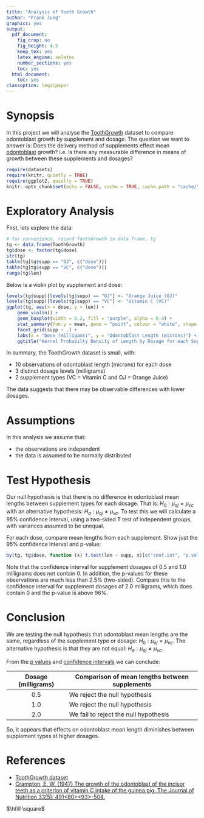 ```yaml
---
title: "Analysis of Tooth Growth"
author: "Frank Jung"
graphics: yes
output:
  pdf_document:
    fig_crop: no
    fig_height: 4.5
    keep_tex: yes
    latex_engine: xelatex
    number_sections: yes
    toc: yes
  html_document:
    toc: yes
classoption: legalpaper
---
```


# Synopsis

In this project we will analyse the 
[ToothGrowth](https://stat.ethz.ch/R-manual/R-devel/library/datasets/html/ToothGrowth.html)
dataset to compare odontoblast growth by supplement and dosage. The question we 
want to answer is: Does the delivery method of supplements effect mean 
[odontoblast](https://en.wikipedia.org/wiki/Odontoblast) growth? i.e. Is there 
any measurable difference in means of growth between these supplements and
dosages?
```r
require(datasets)
require(knitr, quietly = TRUE)
require(ggplot2, quietly = TRUE)
knitr::opts_chunk$set(echo = FALSE, cache = TRUE, cache.path = "cache/", fig.path = "figure/", fig.align="center")
```

# Exploratory Analysis

First, lets explore the data:
```r
# for convenience, record ToothGrowth in data frame, tg
tg <- data.frame(ToothGrowth)
tg$dose <- factor(tg$dose)
str(tg)
table(tg[tg$supp == "OJ", c("dose")])
table(tg[tg$supp == "VC", c("dose")])
range(tg$len)
```

Below is a violin plot by supplement and dose:
```r
levels(tg$supp)[levels(tg$supp) == "OJ"] <- "Orange Juice (OJ)"
levels(tg$supp)[levels(tg$supp) == "VC"] <- "Vitamin C (VC)"
ggplot(tg, aes(x = dose, y = len)) +
    geom_violin() +
    geom_boxplot(width = 0.2, fill = "purple", alpha = 0.4) +
    stat_summary(fun.y = mean, geom = "point", colour = "white", shape = 19, size = 2) +
    facet_grid(supp ~ .) +
    labs(x = "Dose (milligams)", y = "Odontoblast Length (microns)") +
    ggtitle("Kernel Probabilty Density of Length by Dosage for each Supplement type")
```

In summary, the ToothGrowth dataset is small, with:

* 10 observations of odontoblast length (microns) for each dose
* 3 distinct dosage levels (milligrams)
* 2 supplement types (VC = Vitamin C and OJ = Orange Juice)

The data suggests that there may be observable differences with lower dosages.

# Assumptions

In this analysis we assume that:

* the observations are independent
* the data is assumed to be normally distributed

# Test Hypothesis

Our null hypothesis is that there is no difference in odontoblast mean lengths 
between supplement types for each dosage. That is: $H_0 : \mu_{oj} = \mu_{vc}$ 
with an alternative hypothesis: $H_a : \mu_{oj} \ne \mu_{vc}$. To test this we 
will calculate a 95% confidence interval, using a two-sided T test of
independent groups, with variances assumed to be unequal.

For each dose, compare mean lengths from each supplement. Show just the 95%
confidence interval and p-value:
```r
by(tg, tg$dose, function (x) t.test(len ~ supp, x)[c("conf.int", "p.value")])
```

Note that the confidence interval for supplement dosages of 0.5 and 1.0 
milligrams does not contain 0. In addition, the p-values for these observations 
are much less than 2.5% (two-sided). Compare this to the confidence interval for
supplement dosages of 2.0 milligrams, which does contain 0 and the p-value is
above 96%.

# Conclusion

We are testing the null hypothesis that odontoblast mean lengths are the same, 
regardless of the supplement type or dosage: $H_0 : \mu_{oj} = \mu_{vc}$. The
alternative hypothesis is that they are not equal: $H_a : \mu_{oj} \ne
\mu_{vc}$.

From the [p values](https://en.wikipedia.org/wiki/P-value) and [confidence
intervals](https://en.wikipedia.org/wiki/Confidence_interval) we can conclude:

| Dosage (milligrams) | Comparison of mean lengths between supplements |
|:-------------------:|------------------------------------------------|
| 0.5                 | We reject the null hypothesis                  |
| 1.0                 | We reject the null hypothesis                  |
| 2.0                 | We fail to reject the null hypothesis          |

So, it appears that effects on odontoblast mean length diminishes between
supplement types at higher dosages.

# References

* [ToothGrowth dataset](https://stat.ethz.ch/R-manual/R-devel/library/datasets/html/ToothGrowth.html)
* [Crampton, E. W. (1947) The growth of the odontoblast of the incisor teeth as a criterion of vitamin C intake of the guinea pig. The Journal of Nutrition 33(5): 491<e2><80><93>-504.](http://jn.nutrition.org/content/33/5/491.full.pdf)

$\hfill \square$
